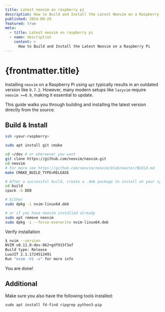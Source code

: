 ```yaml
---
title: Latest neovim on raspberry pi
description: How to Build and Install the Latest Neovim on a Raspberry Pi
published: 2024-09-29
featured: true
meta:
  - title: Latest neovim on raspberry pi
  - name: description
    content: >
      How to Build and Install the Latest Neovim on a Raspberry Pi
---
```



# {frontmatter.title}

Installing `neovim` on a Raspberry Pi using `apt` typically results in an outdated version like `0.7.2`. However, many modern setups like `lazyvim` require `neovim >=0.9`, making it essential to update.

This guide walks you through building and installing the latest version directly from the source.

## Build & Install

```sh
ssh <your-raspberry>

sudo apt install git cmake

cd ~/dev # or whereever you want
git clone https://github.com/neovim/neovim.git
cd neovim
# For more see https://github.com/neovim/neovim/blob/master/BUILD.md
make CMAKE_BUILD_TYPE=RELEASE

# After a successful build, create a .deb package to install on your system.
cd build
cpack -G DEB

# Either
sudo dpkg -i nvim-linux64.deb

# or if you have neovim installed already
sudo apt remove neovim
sudo dpkg -i --force-overwrite nvim-linux64.deb
```

Verify installation

```sh
$ nvim --version
NVIM v0.11.0-dev-862+gdf915f3af
Build type: Release
LuaJIT 2.1.1724512491
Run "nvim -V1 -v" for more info
```

You are done!

## Additional

Make sure you also have the following tools installed:

```ssh
sudo apt install fd-find ripgrep python3-pip
```
